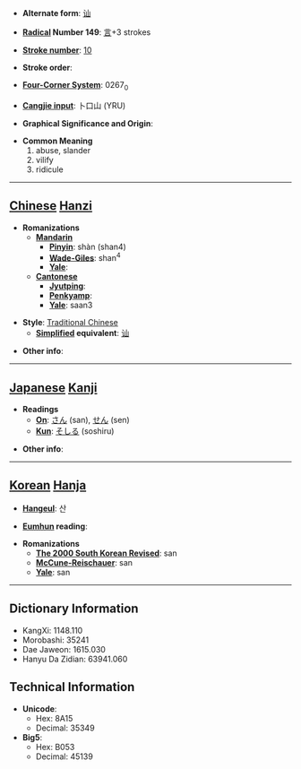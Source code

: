 * '''Alternate form''': [[讪]]

* '''[[Wiktionary:Chinese radical index| Radical]] Number 149''': [[Wiktionary:Chinese radical index 言|言]]+3 strokes

* '''[[Wiktionary:Chinese total strokes index|Stroke number]]''': [[Wiktionary:Chinese total strokes index 10|10]]

* '''Stroke order''': 

* '''[[Wiktionary:Chinese four corner index|Four-Corner System]]''': 0267<sub>0</sub>

* '''[[Wiktionary:Chinese Cangjie index|Cangjie input]]''': 卜口山 (YRU)

* '''Graphical Significance and Origin''': 

* '''Common Meaning'''
*#abuse, slander
*# vilify
*# ridicule


----

== [[Chinese]] [[Hanzi]] ==

* '''Romanizations'''
** '''[[Mandarin]]'''
*** '''[[Pinyin]]''': shàn (shan4)
*** '''[[Wade-Giles]]''': shan<sup>4</sup>
*** '''[[Yale]]''': 
** '''[[Cantonese]]'''
*** '''[[Jyutping]]''':
*** '''[[Penkyamp]]''': 
*** '''[[Yale]]''': saan3

* '''Style''': [[Traditional Chinese]] 
** '''[[Simplified Chinese|Simplified]] equivalent''': [[讪]]

* '''Other info''': 

----

== [[Japanese]] [[Kanji]] ==

* '''Readings'''
** '''[[On]]''': [[さん]] (san), [[せん]] (sen)
** '''[[Kun]]''': [[そしる]] (soshiru)

* '''Other info''':  

----

== [[Korean]] [[Hanja]] ==

* '''[[Hangeul]]''': 산

* '''[[Eumhun]] reading''': 

* '''Romanizations'''
** '''[[The 2000 South Korean Revised Romanization|The 2000 South Korean Revised]]''': san
** '''[[McCune-Reischauer]]''': san
** '''[[Yale]]''': san

----

== Dictionary Information ==

* KangXi: 1148.110
* Morobashi: 35241
* Dae Jaweon: 1615.030
* Hanyu Da Zidian: 63941.060

== Technical Information ==

* '''Unicode''':
** Hex: 8A15
** Decimal: 35349
* '''Big5''':
** Hex: B053
** Decimal: 45139